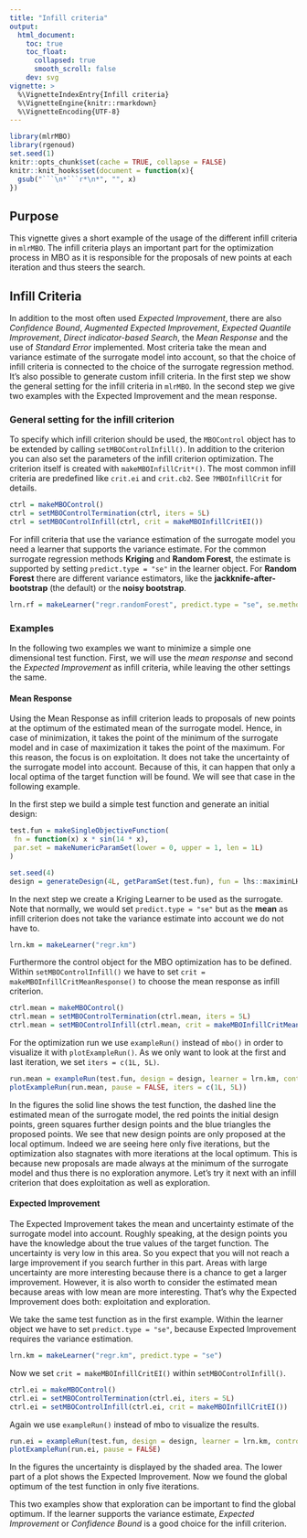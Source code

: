 ```yaml
---
title: "Infill criteria"
output:
  html_document:
    toc: true
    toc_float:
      collapsed: true
      smooth_scroll: false
    dev: svg
vignette: >
  %\VignetteIndexEntry{Infill criteria}
  %\VignetteEngine{knitr::rmarkdown}
  %\VignetteEncoding{UTF-8}
---
```


```r
library(mlrMBO)
library(rgenoud)
set.seed(1)
knitr::opts_chunk$set(cache = TRUE, collapse = FALSE)
knitr::knit_hooks$set(document = function(x){
  gsub("```\n*```r*\n*", "", x)
})
```

## Purpose

This vignette gives a short example of the usage of the different infill criteria in `mlrMBO`.
The infill criteria plays an important part for the optimization process in MBO as it is responsible for the proposals of new points at each iteration and thus steers the search.

## Infill Criteria

In addition to the most often used _Expected Improvement_, there are also _Confidence Bound_, _Augmented Expected Improvement_, _Expected Quantile Improvement_, _Direct indicator-based Search_, the _Mean Response_ and the use of _Standard Error_ implemented.
Most criteria take the mean and variance estimate of the surrogate model into account, so that the choice of infill criteria is connected to the choice of the surrogate regression method.
It's also possible to generate custom infill criteria.
In the first step we show the general setting for the infill criteria in `mlrMBO`.
In the second step we give two examples with the Expected Improvement and the mean response.

### General setting for the infill criterion

To specify which infill criterion should be used, the `MBOControl` object has to be extended by calling `setMBOControlInfill()`.
In addition to the criterion you can also set the parameters of the infill criterion optimization.
The criterion itself is created with `makeMBOInfillCrit*()`.
The most common infill criteria are predefined like `crit.ei` and `crit.cb2`. See `?MBOInfillCrit` for details.

```r
ctrl = makeMBOControl()
ctrl = setMBOControlTermination(ctrl, iters = 5L)
ctrl = setMBOControlInfill(ctrl, crit = makeMBOInfillCritEI())
```

For infill criteria that use the variance estimation of the surrogate model you need a learner that supports the variance estimate.
For the common surrogate regression methods **Kriging** and **Random Forest**, the estimate is supported by setting `predict.type = "se"` in the learner object.
For **Random Forest** there are different variance estimators, like the **jackknife-after-bootstrap** (the default) or the **noisy bootstrap**.

```r
lrn.rf = makeLearner("regr.randomForest", predict.type = "se", se.method = "jackknife")
```

### Examples

In the following two examples we want to minimize a simple one dimensional test function.
First, we will use the *mean response* and second the _Expected Improvement_ as infill criteria, while leaving the other settings the same.

#### Mean Response

Using the Mean Response as infill criterion leads to proposals of new points at the optimum of the estimated mean of the surrogate model.
Hence, in case of minimization, it takes the point of the minimum of the surrogate model and in case of maximization it takes the point of the maximum.
For this reason, the focus is on exploitation.
It does not take the uncertainty of the surrogate model into account.
Because of this, it can happen that only a local optima of the target function will be found.
We will see that case in the following example.

In the first step we build a simple test function and generate an initial design:

```r
test.fun = makeSingleObjectiveFunction(
 fn = function(x) x * sin(14 * x),
 par.set = makeNumericParamSet(lower = 0, upper = 1, len = 1L)
)

set.seed(4)
design = generateDesign(4L, getParamSet(test.fun), fun = lhs::maximinLHS)
```

In the next step we create a Kriging Learner to be used as the surrogate.
Note that normally, we would set `predict.type = "se"` but as the **mean** as infill criterion does not take the variance estimate into account we do not have to.

```r
lrn.km = makeLearner("regr.km")
```

Furthermore the control object for the MBO optimization has to be defined.
Within `setMBOControlInfill()` we have to set `crit = makeMBOInfillCritMeanResponse()` to choose the mean response as infill criterion.

```r
ctrl.mean = makeMBOControl()
ctrl.mean = setMBOControlTermination(ctrl.mean, iters = 5L)
ctrl.mean = setMBOControlInfill(ctrl.mean, crit = makeMBOInfillCritMeanResponse())
```

For the optimization run we use `exampleRun()` instead of `mbo()` in order to visualize it with `plotExampleRun()`.
As we only want to look at the first and last iteration, we set `iters = c(1L, 5L)`.

```r
run.mean = exampleRun(test.fun, design = design, learner = lrn.km, control = ctrl.mean)
plotExampleRun(run.mean, pause = FALSE, iters = c(1L, 5L))
```

In the figures the solid line shows the test function, the dashed line the estimated mean of the surrogate model, the red points the initial design points, green squares further design points and the blue triangles the proposed points.
We see that new design points are only proposed at the local optimum.
Indeed we are seeing here only five iterations, but the optimization also stagnates with more iterations at the local optimum.
This is because new proposals are made always at the minimum of the surrogate model and thus there is no exploration anymore.
Let's try it next with an infill criterion that does exploitation as well as exploration.

#### Expected Improvement

The Expected Improvement takes the mean and uncertainty estimate of the surrogate model into account.
Roughly speaking, at the design points you have the knowledge about the true values of the target function.
The uncertainty is very low in this area.
So you expect that you will not reach a large improvement if you search further in this part.
Areas with large uncertainty are more interesting because there is a chance to get a larger improvement.
However, it is also worth to consider the estimated mean because areas with low mean are more interesting.
That's why the Expected Improvement does both: exploitation and exploration.

We take the same test function as in the first example.
Within the learner object we have to set `predict.type = "se"`, because Expected Improvement requires the variance estimation.

```r
lrn.km = makeLearner("regr.km", predict.type = "se")
```

Now we set `crit = makeMBOInfillCritEI()` within `setMBOControlInfill()`.

```r
ctrl.ei = makeMBOControl()
ctrl.ei = setMBOControlTermination(ctrl.ei, iters = 5L)
ctrl.ei = setMBOControlInfill(ctrl.ei, crit = makeMBOInfillCritEI())
```

Again we use `exampleRun()` instead of mbo to visualize the results.

```r
run.ei = exampleRun(test.fun, design = design, learner = lrn.km, control = ctrl.ei)
plotExampleRun(run.ei, pause = FALSE)
```

In the figures the uncertainty is displayed by the shaded area.
The lower part of a plot shows the Expected Improvement.
Now we found the global optimum of the test function in only five iterations.

This two examples show that exploration can be important to find the global optimum.
If the learner supports the variance estimate, _Expected Improvement_ or _Confidence Bound_ is a good choice for the infill criterion.
